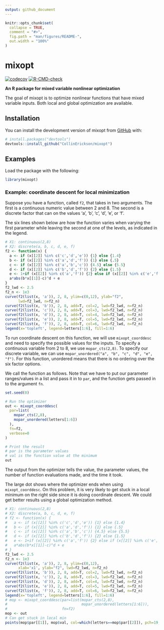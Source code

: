 ```yaml
---
output: github_document
---
```


<!-- README.md is generated from README.Rmd. Please edit that file -->

```r
knitr::opts_chunk$set(
  collapse = TRUE,
  comment = "#>",
  fig.path = "man/figures/README-",
  out.width = "100%"
)
```

# mixopt

<!-- badges: start -->
[![codecov](https://codecov.io/gh/CollinErickson/mixopt/branch/main/graph/badge.svg?token=ELZC700FO3)](https://app.codecov.io/gh/CollinErickson/mixopt)
[![R-CMD-check](https://github.com/CollinErickson/mixopt/actions/workflows/R-CMD-check.yaml/badge.svg)](https://github.com/CollinErickson/mixopt/actions/workflows/R-CMD-check.yaml)
<!-- badges: end -->

**An R package for mixed variable nonlinear optimization**

The goal of mixopt is to optimize nonlinear functions that have mixed
variable inputs.
Both local and global optimization are available.

## Installation

You can install the development version of mixopt from [GitHub](https://github.com/) with:

``` r
# install.packages("devtools")
devtools::install_github("CollinErickson/mixopt")
```

## Examples

Load the package with the following:

```r
library(mixopt)
```


### Example: coordinate descent for local minimization

Suppose you have a function, called `f2`, that takes in two arguments.
The first is a continuous numeric value between 2 and 8.
The second is a discrete factor that can on the values 'a', 'b', 'c', 'd', 'e', or 'f'.

The six lines shown below are how the function varies when varying
the first parameter while leaving the second at one of the levels,
as indicated in the legend.

```r
# X1: continuous(2,8)
# X2: discrete(a, b, c, d, e, f)
f2 <- function(x) {
  a <- if (x[[2]] %in% c('c','d','e')) {1} else {1.4}
  b <- if (x[[2]] %in% c('a','d','f')) {1} else {.5}
  c <- if (x[[2]] %in% c('a','b','c')) {4.5} else {5.5}
  d <- if (x[[2]] %in% c('b','d','f')) {2} else {1.5}
  e <- 1+if (x[[2]] %in% c('a','f')) {2} else if (x[[2]] %in% c('e','f')) {-1} else {0}
  a*abs(b*x[[1]]-c)^d + e
}
f2_lwd <- 2.5
f2_n <- 1e3
curve(f2(list(x, 'a')), 2, 8, ylim=c(0,12), ylab="f2",
      lwd=f2_lwd, n=f2_n)
curve(f2(list(x, 'b')), 2, 8, add=T, col=2, lwd=f2_lwd, n=f2_n)
curve(f2(list(x, 'c')), 2, 8, add=T, col=3, lwd=f2_lwd, n=f2_n)
curve(f2(list(x, 'd')), 2, 8, add=T, col=4, lwd=f2_lwd, n=f2_n)
curve(f2(list(x, 'e')), 2, 8, add=T, col=5, lwd=f2_lwd, n=f2_n)
curve(f2(list(x, 'f')), 2, 8, add=T, col=6, lwd=f2_lwd, n=f2_n)
legend(x='topleft', legend=letters[1:6], fill=1:6)
```

To run coordinate descent on this function,
we will use `mixopt_coorddesc` and need to specify
the possible values for the inputs.
To specify a continuous variable from 2 to 8,
we use `mopar_cts(2,8)`.
To specify our discrete variable, we can use
`mopar_unordered("a", "b", "c", "d", "e", "f")`.
For this function, unordered means that there
is no ordering over the six factor options.

We call the function as follows.
Note that we have to put our parameter ranges/values
in a list and pass it in to `par`, and the function
gets passed in  to the argument `fn`.

```r
set.seed(0)
```


```r
# Run the optimizer
out <- mixopt_coorddesc(
  par=list(
    mopar_cts(2,8),
    mopar_unordered(letters[1:6])
  ),
  fn=f2,
  verbose=0
)

# Print the result
# par is the parameter values
# val is the function value at the minimum
out
```

The output from the optimizer tells the value,
the parameter values, the number of function
evaluations made, and the time it took.

The large dot shows where the optimizer ends when
using `mixopt_coorddesc`.
On this problem, it is very likely to get stuck in a local
minimum on the right side since it is doing coordinate descent.
We could get better results using a global optimization method.

```r
# X1: continuous(2,8)
# X2: discrete(a, b, c, d, e, f)
# f2 <- function(x) {
#   a <- if (x[[2]] %in% c('c','d','e')) {1} else {1.4}
#   b <- if (x[[2]] %in% c('a','d','f')) {1} else {.5}
#   c <- if (x[[2]] %in% c('a','b','c')) {4.5} else {5.5}
#   d <- if (x[[2]] %in% c('b','d','f')) {2} else {1.5}
#   e <- 1+if (x[[2]] %in% c('a','f')) {2} else if (x[[2]] %in% c('e','f')) {-1} else {0}
#   a*abs(b*x[[1]]-c)^d + e
# }
f2_lwd <- 2.5
f2_n <- 1e3
curve(f2(list(x, 'a')), 2, 8, ylim=c(0,12),
      xlab='x1', ylab="f2", lwd=f2_lwd, n=f2_n)
curve(f2(list(x, 'b')), 2, 8, add=T, col=2, lwd=f2_lwd, n=f2_n)
curve(f2(list(x, 'c')), 2, 8, add=T, col=3, lwd=f2_lwd, n=f2_n)
curve(f2(list(x, 'd')), 2, 8, add=T, col=4, lwd=f2_lwd, n=f2_n)
curve(f2(list(x, 'e')), 2, 8, add=T, col=5, lwd=f2_lwd, n=f2_n)
curve(f2(list(x, 'f')), 2, 8, add=T, col=6, lwd=f2_lwd, n=f2_n)
legend(x='topleft', legend=letters[1:6], fill=1:6)
# mop <- mixopt_coorddesc(par=list(mopar_cts(2,8),
#                                  mopar_unordered(letters[1:6])),
#                         fn=f2)
mop <- out
# Can get stuck in local min
points(mop$par[[1]], mop$val, col=which(letters==mop$par[[2]]), pch=19, cex=3)
```
